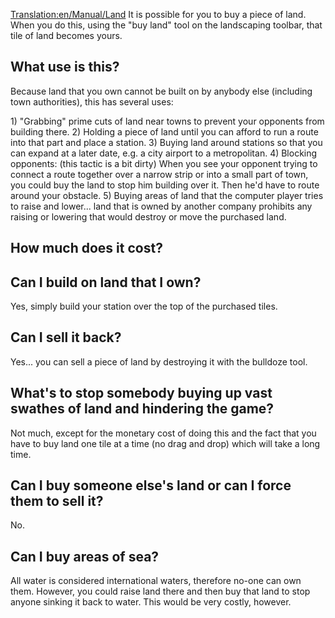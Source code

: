[[Translation:en/Manual/Land]]
It is possible for you to buy a piece of land.  When you do this, using the "buy land" tool on the landscaping toolbar, that tile of land becomes yours.

==What use is this?==
Because land that you own cannot be built on by anybody else (including town authorities), this has several uses:

1) "Grabbing" prime cuts of land near towns to prevent your opponents from building there.
2) Holding a piece of land until you can afford to run a route into that part and place a station.
3) Buying land around stations so that you can expand at a later date, e.g. a city airport to a metropolitan.
4) Blocking opponents: (this tactic is a bit dirty) When you see your opponent trying to connect a route together over a narrow strip or into a small part of town, you could buy the land to stop him building over it.  Then he'd have to route around your obstacle.
5) Buying areas of land that the computer player tries to raise and lower... land that is owned by another company prohibits any raising or lowering that would destroy or move the purchased land.

==How much does it cost?==

==Can I build on land that I own?==
Yes, simply build your station over the top of the purchased tiles.

==Can I sell it back?==
Yes... you can sell a piece of land by destroying it with the bulldoze tool.

==What's to stop somebody buying up vast swathes of land and hindering the game?==
Not much, except for the monetary cost of doing this and the fact that you have to buy land one tile at a time (no drag and drop) which will take a long time.

==Can I buy someone else's land or can I force them to sell it?==
No.

==Can I buy areas of sea?==
All water is considered international waters, therefore no-one can own them.  However, you could raise land there and then buy that land to stop anyone sinking it back to water.  This would be very costly, however.